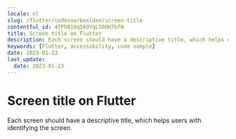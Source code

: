 ```yaml
---
locale: nl
slug: /flutter/codevoorbeelden/screen-title
contentful_id: 4TPh81Hq5A9YqLS0UH7bfN
title: Screen title on Flutter
description: Each screen should have a descriptive title, which helps users with identifying the screen.
keywords: [Flutter, accessibility, code sample]
date: 2023-01-23
last_update:
  date: 2023-01-23
---
```


# Screen title on Flutter

Each screen should have a descriptive title, which helps users with identifying the screen.

<CodeSample id="screen-title" locale="nl" platform="flutter"/>
